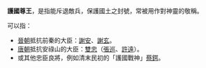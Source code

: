 '''護國尊王'''，是指能斥退敵兵，保護國土之封號，常被用作對神靈的敬稱。

可以指：
*[[晉朝|晉朝]]抵抗前秦的大臣：[[謝安|謝安]]、[[謝玄|謝玄]]。
*[[唐朝|唐朝]]抵抗安祿山的大臣：[[雙忠|雙忠]]（[[張巡|張巡]]、[[許遠|許遠]]）。
*或其他忠臣良將，例如清末民初的「護國戰神」[[蔡鍔|蔡鍔]]。

{{disambig|Cat=四字封號消歧義}}